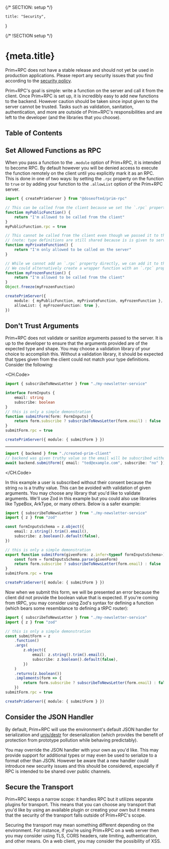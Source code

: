 {/* SECTION: setup */}

	title: "Security",
}

{/* !SECTION setup */}

# {meta.title}

<Alert prose icon="carbon:information">

Prim+RPC does not have a stable release and should not yet be used in production applications. Please report any
security issues that you find according to the [security policy](https://github.com/doseofted/prim-rpc/security/policy).

</Alert>

Prim+RPC's goal is simple: write a function on the server and call it from the client. Once Prim+RPC is set up, it is
incredibly easy to add new functions to the backend. However caution should be taken since input given to the server
cannot be trusted. Tasks such as validation, sanitation, authentication, and more are outside of Prim+RPC's
responsibilities and are left to the developer (and the libraries that you choose).

## Table of Contents

## Set Allowed Functions as RPC

When you pass a function to the `.module` option of Prim+RPC, it is intended to become RPC. By default however you will
be denied access to execute the function remotely on the client until you explicitly mark it as an RPC. This is done in
one of two ways: by setting the `.rpc` property on the function to `true` or by adding your function to the `.allowList`
option of the Prim+RPC server.

```ts
import { createPrimServer } from "@doseofted/prim-rpc"

// This can be called from the client because we set the `.rpc` property to `true`
function myPublicFunction() {
	return "I'm allowed to be called from the client"
}
myPublicFunction.rpc = true

// This cannot be called from the client even though we passed it to the client
// (note: type definitions are still shared because is is given to server below)
function myPrivateFunction() {
	return "I'm only allowed to be called on the server"
}

// While we cannot add an `.rpc` property directly, we can add it to the allow list below
// We could alternatively create a wrapper function with an `.rpc` property that calls `myFrozenFunction()`
function myFrozenFunction() {
	return "I'm allowed to be called from the client"
}
Object.freeze(myFrozenFunction)

createPrimServer({
	module: { myPublicFunction, myPrivateFunction, myFrozenFunction },
	allowList: { myFrozenFunction: true },
})
```

## Don't Trust Arguments

Prim+RPC does not validate or sanitize arguments passed to the server. It is up to the developer to ensure that the
arguments provided are of the expected type and shape. You may choose a validation library of your choice to accomplish
this. Without a validation library, it should be expected that types given from the client could not match your type
definitions. Consider the following:

<CH.Code>

```typescript server.ts
import { subscribeToNewsLetter } from "./my-newsletter-service"

interface FormInputs {
	email: string
	subscribe: boolean
}
// this is only a simple demonstration
function submitForm(form: FormInputs) {
	return form.subscribe ? subscribeToNewsLetter(form.email) : false
}
submitForm.rpc = true

createPrimServer({ module: { submitForm } })
```

---

```typescript client.ts
import { backend } from "./created-prim-client"
// backend was given truthy value so the email will be subscribed without their consent
await backend.submitForm({ email: "ted@example.com", subscribe: "no" })
```

</CH.Code>

In this example a user is subscribed without their consent because the string `no` is a truthy value. This can be
avoided with validation of given arguments. You may choose any library that you'd like to validate arguments. We'll use
Zod in this example but you could also use libraries like TypeBox, ArkType, or many others. Below is a safer example:

```typescript
import { subscribeToNewsLetter } from "./my-newsletter-service"
import { z } from "zod"

const formInputsSchema = z.object({
	email: z.string().trim().email(),
	subscribe: z.boolean().default(false),
})

// this is only a simple demonstration
export function submitForm(givenForm: z.infer<typeof formInputsSchema>) {
	const form = formInputsSchema.parse(givenForm)
	return form.subscribe ? subscribeToNewsLetter(form.email) : false
}
submitForm.rpc = true

createPrimServer({ module: { submitForm } })
```

Now when we submit this form, we will be presented an error because the client did not provide the boolean value that is
expected. If you're coming from tRPC, you may consider using Zod's syntax for defining a function (which bears some
resemblance to defining a tRPC router):

```typescript
import { subscribeToNewsLetter } from "./my-newsletter-service"
import { z } from "zod"

// this is only a simple demonstration
const submitForm = z
	.function()
	.args(
		z.object({
			email: z.string().trim().email(),
			subscribe: z.boolean().default(false),
		})
	)
	.returns(z.boolean())
	.implements(form => {
		return form.subscribe ? subscribeToNewsLetter(form.email) : false
	})
submitForm.rpc = true

createPrimServer({ module: { submitForm } })
```

## Consider the JSON Handler

By default, Prim+RPC will use the environment's default JSON handler for serialization and
[unjs/destr](https://github.com/unjs/destr) for deserialization (which provides the benefit of protection from prototype
pollution while behaving predictably).

You may override the JSON handler with your own as you'd like. This may provide support for additional types or may even
be used to serialize to a format other than JSON. However be aware that a new handler could introduce new security
issues and this should be considered, especially if RPC is intended to be shared over public channels.

## Secure the Transport

Prim+RPC keeps a narrow scope: it handles RPC but it utilizes separate plugins for transport. This means that you can
choose any transport that you'd like by using an available plugin or creating your own but it means that the security of
the transport falls outside of Prim+RPC's scope.

Securing the transport may mean something different depending on the environment. For instance, if you're using Prim+RPC
on a web server then you may consider using TLS, CORS headers, rate limiting, authentication, and other means. On a web
client, you may consider the possibility of XSS.
